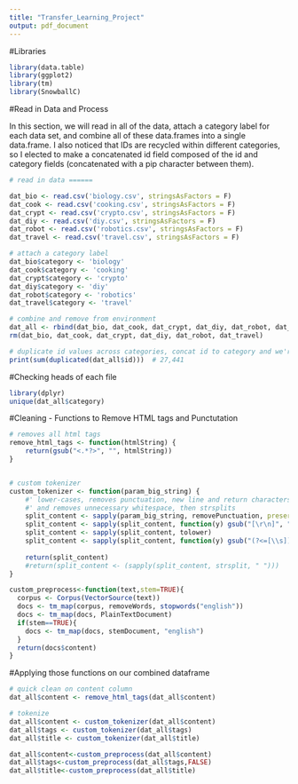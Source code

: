 ```yaml
---
title: "Transfer_Learning_Project"
output: pdf_document
---
```


#Libraries

```r
library(data.table)
library(ggplot2)
library(tm)
library(SnowballC)
```
#Read in Data and Process

In this section, we will read in all of the data, attach a category label for each data set, and combine all of these data.frames into a single data.frame. I also noticed that IDs are recycled within different categories, so I elected to make a concatenated id field composed of the id and category fields (concatenated with a pip character between them).
```r
# read in data ======

dat_bio <- read.csv('biology.csv', stringsAsFactors = F)
dat_cook <- read.csv('cooking.csv', stringsAsFactors = F)
dat_crypt <- read.csv('crypto.csv', stringsAsFactors = F)
dat_diy <- read.csv('diy.csv', stringsAsFactors = F)
dat_robot <- read.csv('robotics.csv', stringsAsFactors = F)
dat_travel <- read.csv('travel.csv', stringsAsFactors = F)

# attach a category label
dat_bio$category <- 'biology'
dat_cook$category <- 'cooking'
dat_crypt$category <- 'crypto'
dat_diy$category <- 'diy'
dat_robot$category <- 'robotics'
dat_travel$category <- 'travel'

# combine and remove from environment
dat_all <- rbind(dat_bio, dat_cook, dat_crypt, dat_diy, dat_robot, dat_travel)
rm(dat_bio, dat_cook, dat_crypt, dat_diy, dat_robot, dat_travel)

# duplicate id values across categories, concat id to category and we're good
print(sum(duplicated(dat_all$id)))  # 27,441

```

#Checking heads of each file
```r
library(dplyr)
unique(dat_all$category)
```

#Cleaning - Functions to Remove HTML tags and Punctutation
```r
# removes all html tags
remove_html_tags <- function(htmlString) {
    return(gsub("<.*?>", "", htmlString))
}


# custom tokenizer
custom_tokenizer <- function(param_big_string) {
    #' lower-cases, removes punctuation, new line and return characters, 
    #' and removes unnecessary whitespace, then strsplits 
    split_content <- sapply(param_big_string, removePunctuation, preserve_intra_word_dashes=T)
    split_content <- sapply(split_content, function(y) gsub("[\r\n]", " ", y))
    split_content <- sapply(split_content, tolower)
    split_content <- sapply(split_content, function(y) gsub("(?<=[\\s])\\s*|^\\s+|\\s+$", "", y, perl=TRUE))
    
    return(split_content)
    #return(split_content <- (sapply(split_content, strsplit, " ")))
}

custom_preprocess<-function(text,stem=TRUE){
  corpus <- Corpus(VectorSource(text))
  docs <- tm_map(corpus, removeWords, stopwords("english"))
  docs <- tm_map(docs, PlainTextDocument)
  if(stem==TRUE){
    docs <- tm_map(docs, stemDocument, "english")
  }
  return(docs$content)
}
```

#Applying those functions on our combined dataframe

```r
# quick clean on content column
dat_all$content <- remove_html_tags(dat_all$content)

# tokenize
dat_all$content <- custom_tokenizer(dat_all$content)
dat_all$tags <- custom_tokenizer(dat_all$tags)
dat_all$title <- custom_tokenizer(dat_all$title)

dat_all$content<-custom_preprocess(dat_all$content)
dat_all$tags<-custom_preprocess(dat_all$tags,FALSE)
dat_all$title<-custom_preprocess(dat_all$title)
```

